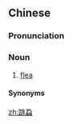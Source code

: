 {{also|跳虱}}
==Chinese==
{{zh-forms|s=跳虱|t2=跳虱}}

===Pronunciation===
{{zh-pron
|m=tiàoshī
|c=tiu3 sat1
|w=2thiau seq
|cat=n
}}

===Noun===
{{zh-noun}}

# {{lb|zh|chiefly|Cantonese|Wu}} [[flea]]

====Synonyms====
{{zh-dial|跳蚤}}

[[zh:跳蝨]]